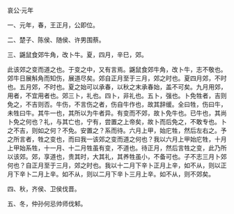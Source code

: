 

哀公·元年

一、元年，春，王正月，公即位。

二、楚子、陈侯、随侯、许男围蔡。

三、鼷鼠食郊牛角，改卜牛。夏，四月，辛巳，郊。

此该郊之变而道之也。于变之中，又有言焉。鼷鼠食郊牛角，改卜牛，志不敬也。郊牛日展斛角而知伤，展道尽矣。郊自正月至于三月，郊之时也。夏四月郊，不时也。五月郊，不时也。夏之始可以承春，以秋之末承春始，盖不可矣。九月用郊，用者，不宜用者也。郊三卜，礼也。四卜，非礼也。五卜，强也。卜免牲者，吉则免之，不吉则否。牛伤，不言伤之者，伤自牛作也，故其辞缓。全曰牲，伤曰牛，未牲曰牛。其牛一也，其所以为牛者异。有变而不郊，故卜免牛也。已牛也，其尚卜免之何也？礼，与其亡也，宁有，尝置之上帝矣，故卜而后免之，不敢专也。卜之不吉，则如之何？不免。安置之？系而待。六月上甲，始庀牲，然后左右之。予之所言者，牲之变也，而曰我一该郊之变而道之何也？我以六月上甲始庀牲，十月上甲始系牲，十一月、十二月牲虽有变，不道也。待正月，然后言牲之变，此乃所以该郊。郊，享道也，贵其时，大其礼，其养牲虽小，不备可也。子不志三月卜郊何也？自正月至于三月，郊之时也。我以十二月下辛卜正月上辛，如不从，则以正月下辛卜二月上辛。如不从，则以二月下辛卜三月上辛。如不从，则不郊矣。

四、秋，齐侯、卫侯伐晋。

五、冬，仲孙何忌帅师伐邾。

